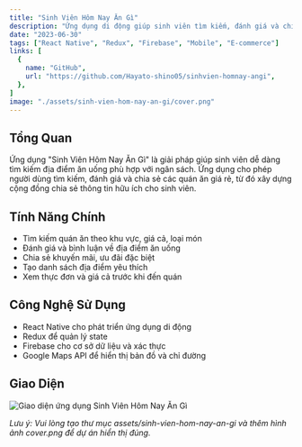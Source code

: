 ```yaml
---
title: "Sinh Viên Hôm Nay Ăn Gì"
description: "Ứng dụng di động giúp sinh viên tìm kiếm, đánh giá và chia sẻ địa điểm ăn uống giá rẻ phù hợp với ngân sách sinh viên"
date: "2023-06-30"
tags: ["React Native", "Redux", "Firebase", "Mobile", "E-commerce"]
links: [
  {
    name: "GitHub",
    url: "https://github.com/Hayato-shino05/sinhvien-homnay-angi",
  },
]
image: "./assets/sinh-vien-hom-nay-an-gi/cover.png"
---
```



## Tổng Quan

Ứng dụng "Sinh Viên Hôm Nay Ăn Gì" là giải pháp giúp sinh viên dễ dàng tìm kiếm địa điểm ăn uống phù hợp với ngân sách. Ứng dụng cho phép người dùng tìm kiếm, đánh giá và chia sẻ các quán ăn giá rẻ, từ đó xây dựng cộng đồng chia sẻ thông tin hữu ích cho sinh viên.

## Tính Năng Chính

- Tìm kiếm quán ăn theo khu vực, giá cả, loại món
- Đánh giá và bình luận về địa điểm ăn uống
- Chia sẻ khuyến mãi, ưu đãi đặc biệt
- Tạo danh sách địa điểm yêu thích
- Xem thực đơn và giá cả trước khi đến quán

## Công Nghệ Sử Dụng

- React Native cho phát triển ứng dụng di động
- Redux để quản lý state
- Firebase cho cơ sở dữ liệu và xác thực
- Google Maps API để hiển thị bản đồ và chỉ đường

## Giao Diện

<div className="my-4">
  <Image src="./assets/sinh-vien-hom-nay-an-gi/cover.png" alt="Giao diện ứng dụng Sinh Viên Hôm Nay Ăn Gì" width={600} height={400} />
</div>

*Lưu ý: Vui lòng tạo thư mục assets/sinh-vien-hom-nay-an-gi và thêm hình ảnh cover.png để dự án hiển thị đúng.*
